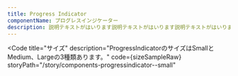 ```yaml
---
title: Progress Indicator
componentName: プログレスインジケーター
description: 説明テキストがはいります説明テキストがはいります説明テキストがはいります説明テキストがはいります説明テキストがはいります説明テキストがはいります説明テキストがはいります説明テキストがはいります
---
```



<Code
  title="サイズ"
  description="ProgressIndicatorのサイズはSmallとMedium、Largeの3種類あります。"
  code={sizeSampleRaw}
  storyPath="/story/components-progressindicator--small"
>
  <SizeSample client:load />
</Code>
